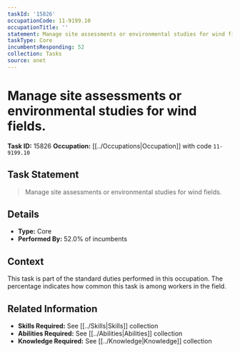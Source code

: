 ```yaml
---
taskId: '15826'
occupationCode: 11-9199.10
occupationTitle: ''
statement: Manage site assessments or environmental studies for wind fields.
taskType: Core
incumbentsResponding: 52
collection: Tasks
source: onet
---
```

# Manage site assessments or environmental studies for wind fields.

**Task ID:** 15826
**Occupation:** [[../Occupations|Occupation]] with code `11-9199.10`

## Task Statement

> Manage site assessments or environmental studies for wind fields.

## Details

- **Type:** Core
- **Performed By:** 52.0% of incumbents

## Context

This task is part of the standard duties performed in this occupation. The percentage indicates how common this task is among workers in the field.

## Related Information

- **Skills Required:** See [[../Skills|Skills]] collection
- **Abilities Required:** See [[../Abilities|Abilities]] collection
- **Knowledge Required:** See [[../Knowledge|Knowledge]] collection
